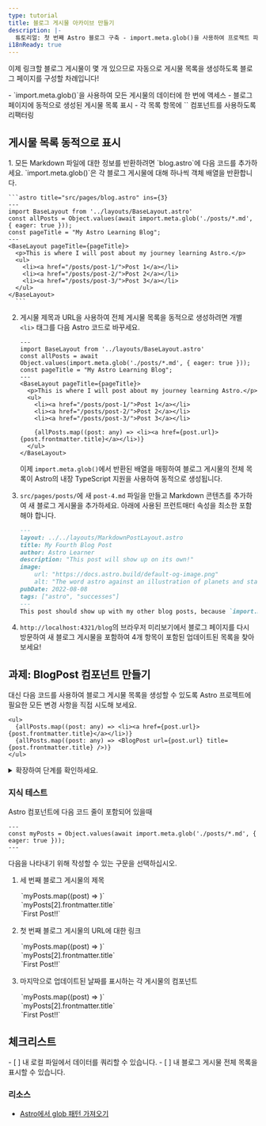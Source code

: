 ```yaml
---
type: tutorial
title: 블로그 게시물 아카이브 만들기
description: |-
  튜토리얼: 첫 번째 Astro 블로그 구축 - import.meta.glob()을 사용하여 프로젝트 파일의 데이터에 액세스
i18nReady: true
---
```



이제 링크할 블로그 게시물이 몇 개 있으므로 자동으로 게시물 목록을 생성하도록 블로그 페이지를 구성할 차례입니다!

<PreCheck>
  - `import.meta.glob()`을 사용하여 모든 게시물의 데이터에 한 번에 액세스
  - 블로그 페이지에 동적으로 생성된 게시물 목록 표시
  - 각 목록 항목에 `<BlogPost />` 컴포넌트를 사용하도록 리팩터링
</PreCheck>

## 게시물 목록 동적으로 표시

<Steps>
1. 모든 Markdown 파일에 대한 정보를 반환하려면 `blog.astro`에 다음 코드를 추가하세요. `import.meta.glob()`은 각 블로그 게시물에 대해 하나씩 객체 배열을 반환합니다.

    ```astro title="src/pages/blog.astro" ins={3}
    ---
    import BaseLayout from '../layouts/BaseLayout.astro'
    const allPosts = Object.values(await import.meta.glob('./posts/*.md', { eager: true }));
    const pageTitle = "My Astro Learning Blog";
    ---
    <BaseLayout pageTitle={pageTitle}>
      <p>This is where I will post about my journey learning Astro.</p>
      <ul>
        <li><a href="/posts/post-1/">Post 1</a></li>
        <li><a href="/posts/post-2/">Post 2</a></li>
        <li><a href="/posts/post-3/">Post 3</a></li>
      </ul>
    </BaseLayout>
      ```

2. 게시물 제목과 URL을 사용하여 전체 게시물 목록을 동적으로 생성하려면 개별 `<li>` 태그를 다음 Astro 코드로 바꾸세요.

    ```astro title="src/pages/blog.astro" del={9,10,11} ins={13}
    ---
    import BaseLayout from '../layouts/BaseLayout.astro'
    const allPosts = await Object.values(import.meta.glob('./posts/*.md', { eager: true }));
    const pageTitle = "My Astro Learning Blog";
    ---
    <BaseLayout pageTitle={pageTitle}>
      <p>This is where I will post about my journey learning Astro.</p>
      <ul>
        <li><a href="/posts/post-1/">Post 1</a></li>
        <li><a href="/posts/post-2/">Post 2</a></li>
        <li><a href="/posts/post-3/">Post 3</a></li>

        {allPosts.map((post: any) => <li><a href={post.url}>{post.frontmatter.title}</a></li>)}
      </ul>
    </BaseLayout>
    ```

    이제 `import.meta.glob()`에서 반환된 배열을 매핑하여 블로그 게시물의 전체 목록이 Astro의 내장 TypeScript 지원을 사용하여 동적으로 생성됩니다.

3. `src/pages/posts/`에 새 `post-4.md` 파일을 만들고 Markdown 콘텐츠를 추가하여 새 블로그 게시물을 추가하세요. 아래에 사용된 프런트매터 속성을 최소한 포함해야 합니다.

    ```markdown
    ---
    layout: ../../layouts/MarkdownPostLayout.astro
    title: My Fourth Blog Post
    author: Astro Learner
    description: "This post will show up on its own!"
    image: 
        url: "https://docs.astro.build/default-og-image.png"
        alt: "The word astro against an illustration of planets and stars."
    pubDate: 2022-08-08
    tags: ["astro", "successes"]
    ---
    This post should show up with my other blog posts, because `import.meta.glob()` is returning a list of all my posts in order to create my list.
    ```

4. `http://localhost:4321/blog`의 브라우저 미리보기에서 블로그 페이지를 다시 방문하여 새 블로그 게시물을 포함하여 4개 항목이 포함된 업데이트된 목록을 찾아보세요!
</Steps>

<Box icon="puzzle-piece">

## 과제: BlogPost 컴포넌트 만들기

대신 다음 코드를 사용하여 블로그 게시물 목록을 생성할 수 있도록 Astro 프로젝트에 필요한 모든 변경 사항을 직접 시도해 보세요.

```astro title="src/pages/blog.astro" del={2} ins={3}
<ul>
  {allPosts.map((post: any) => <li><a href={post.url}>{post.frontmatter.title}</a></li>)}
  {allPosts.map((post: any) => <BlogPost url={post.url} title={post.frontmatter.title} />)}
</ul>
```

<details>
<summary>확장하여 단계를 확인하세요.</summary>

<Steps>
1. `src/components/`에 새 컴포넌트를 만듭니다.

    <details>
    <summary>파일 이름 표시</summary>
    ```
    BlogPost.astro
    ```
    </details>

2. `title`과 `url`을 `Astro.props`로 수신할 수 있도록 컴포넌트에 코드 줄을 작성합니다.

    <details>
    <summary>코드 표시</summary>
    ```astro
    ---
    // src/components/BlogPost.astro
    const { title, url } = Astro.props;
    ---
    ```
    </details>

3. 블로그 게시물 목록의 각 항목을 만드는 데 사용된 템플릿을 추가합니다.

    <details>
    <summary>코드 표시</summary>
    ```astro
    <!-- src/components/BlogPost.astro -->
    <li><a href={url}>{title}</a></li>
    ```
    </details>

4. 새 컴포넌트를 블로그 페이지로 가져옵니다.

    <details>
    <summary>코드 표시</summary>
    ```astro title="src/pages/blog.astro" ins={3}
    ---
    import BaseLayout from '../layouts/BaseLayout.astro';
    import BlogPost from '../components/BlogPost.astro';
    const allPosts = Object.values(await import.meta.glob('../pages/posts/*.md', { eager: true }));
    const pageTitle = "My Astro Learning Blog";
    ---
    ```
    </details>

5. 직접 확인: 완성된 컴포넌트 코드를 확인하세요.

    <details>
    <summary>코드 표시</summary>
    ```astro title="src/components/BlogPost.astro"
    ---
    const { title, url } = Astro.props
    ---
    <li><a href={url}>{title}</a></li>
    ```
    ```astro title="src/pages/blog.astro" ins={3,10}
    ---
    import BaseLayout from '../layouts/BaseLayout.astro';
    import BlogPost from '../components/BlogPost.astro';
    const allPosts = Object.values(await import.meta.glob('../pages/posts/*.md', { eager: true }));
    const pageTitle = "My Astro Learning Blog"
    ---
    <BaseLayout pageTitle={pageTitle}>
      <p>This is where I will post about my journey learning Astro.</p>
      <ul>
        {allPosts.map((post: any) => <BlogPost url={post.url} title={post.frontmatter.title} />)}
      </ul>
    </BaseLayout>
    ```
    </details>
</Steps>
</details>
</Box>

<Box icon="question-mark">

### 지식 테스트

Astro 컴포넌트에 다음 코드 줄이 포함되어 있을때

```astro
---
const myPosts = Object.values(await import.meta.glob('./posts/*.md', { eager: true }));
---
```

다음을 나타내기 위해 작성할 수 있는 구문을 선택하십시오.

1. 세 번째 블로그 게시물의 제목

    <MultipleChoice>
      <Option>
        `myPosts.map((post) => <LastUpdated date={post.frontmatter.pubDate} />)`
      </Option>
      <Option isCorrect>
        `myPosts[2].frontmatter.title`
      </Option>
      <Option>
        `<a href={myPosts[0].url}>First Post!!</a>`
      </Option>
    </MultipleChoice>

2. 첫 번째 블로그 게시물의 URL에 대한 링크

    <MultipleChoice>
      <Option>
        `myPosts.map((post) => <LastUpdated date={post.frontmatter.pubDate} />)`
      </Option>
      <Option>
        `myPosts[2].frontmatter.title`
      </Option>
      <Option isCorrect>
        `<a href={myPosts[0].url}>First Post!!</a>`
      </Option>
    </MultipleChoice>

3. 마지막으로 업데이트된 날짜를 표시하는 각 게시물의 컴포넌트

    <MultipleChoice>
      <Option isCorrect>
        `myPosts.map((post) => <LastUpdated date={post.frontmatter.pubDate} />)`
      </Option>
      <Option>
        `myPosts[2].frontmatter.title`
      </Option>
      <Option>
        `<a href={myPosts[0].url}>First Post!!</a>`
      </Option>
    </MultipleChoice>

</Box>

## 체크리스트

<Box icon="check-list">

<Checklist>
- [ ] 내 로컬 파일에서 데이터를 쿼리할 수 있습니다.
- [ ] 내 블로그 게시물 전체 목록을 표시할 수 있습니다.
</Checklist>
</Box>

### 리소스

- [Astro에서 glob 패턴 가져오기](/ko/guides/imports/#importmetaglob)
